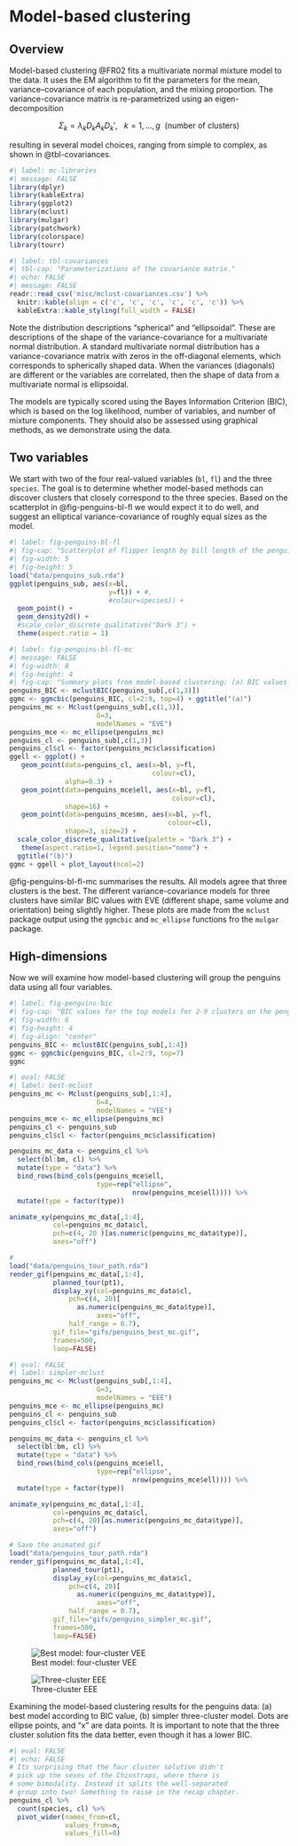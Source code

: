 # Model-based clustering {#sec-mclust}

\index{cluster analysis!model-based} 

## Overview

Model-based clustering @FR02 fits a multivariate normal mixture model to the data. It uses the EM algorithm to fit the parameters for the mean, variance--covariance of each population, and the mixing proportion. The variance-covariance matrix is re-parametrized using an eigen-decomposition

$$
\Sigma_k = \lambda_kD_kA_kD_k', ~~~k=1, \dots, g ~~\mbox{(number of clusters)}
$$

\noindent resulting in several model choices, ranging from simple to complex, as shown in @tbl-covariances.

```r
#| label: mc-libraries
#| message: FALSE
library(dplyr)
library(kableExtra)
library(ggplot2)
library(mclust)
library(mulgar)
library(patchwork)
library(colorspace)
library(tourr)
```

```r
#| label: tbl-covariances
#| tbl-cap: "Parameterizations of the covariance matrix."
#| echo: FALSE
#| message: FALSE
readr::read_csv('misc/mclust-covariances.csv') %>%
  knitr::kable(align = c('c', 'c', 'c', 'c', 'c', 'c')) %>%
  kableExtra::kable_styling(full_width = FALSE)
```

\noindent Note the distribution descriptions "spherical" and "ellipsoidal". These are descriptions of the shape of the variance-covariance for a multivariate normal distribution. A standard multivariate normal distribution has a variance-covariance matrix with zeros in the off-diagonal elements, which corresponds to spherically shaped data. When the variances (diagonals) are different or the variables are correlated, then the shape of data from a multivariate normal is ellipsoidal.

\index{Bayes Information Criterion (BIC)}

The models are typically scored using the Bayes Information Criterion (BIC), which is based on the log likelihood, number of variables, and number of mixture components. They should also be assessed using graphical methods, as we demonstrate using the \Data{penguins} data. 

## Two variables

We start with two of the four real-valued variables (`bl`, `fl`) and the three `species`. The goal is to determine whether model-based methods can discover clusters that closely correspond to the three species. Based on the scatterplot in @fig-penguins-bl-fl we would expect it to do well, and suggest an elliptical variance-covariance of roughly equal sizes as the model.

```r
#| label: fig-penguins-bl-fl
#| fig-cap: "Scatterplot of flipper length by bill length of the penguins data."
#| fig-width: 5
#| fig-height: 5
load("data/penguins_sub.rda")
ggplot(penguins_sub, aes(x=bl, 
                         y=fl)) + #, 
                         #colour=species)) +
  geom_point() +
  geom_density2d() +
  #scale_color_discrete_qualitative("Dark 3") +
  theme(aspect.ratio = 1)
```

```r
#| label: fig-penguins-bl-fl-mc
#| message: FALSE
#| fig-width: 8
#| fig-height: 4
#| fig-cap: "Summary plots from model-based clustering: (a) BIC values for clusters 2-9 of top four models, (b) variance-covariance ellipses and cluster means (+) corresponding to the best model. The best model is three-cluster EVE, which has differently shaped variance-covariances albeit the same volume and orientation."
penguins_BIC <- mclustBIC(penguins_sub[,c(1,3)])
ggmc <- ggmcbic(penguins_BIC, cl=2:9, top=4) + ggtitle("(a)")
penguins_mc <- Mclust(penguins_sub[,c(1,3)], 
                      G=3, 
                      modelNames = "EVE")
penguins_mce <- mc_ellipse(penguins_mc)
penguins_cl <- penguins_sub[,c(1,3)]
penguins_cl$cl <- factor(penguins_mc$classification)
ggell <- ggplot() +
   geom_point(data=penguins_cl, aes(x=bl, y=fl,
                                    colour=cl),
              alpha=0.3) +
   geom_point(data=penguins_mce$ell, aes(x=bl, y=fl,
                                         colour=cl),
              shape=16) +
   geom_point(data=penguins_mce$mn, aes(x=bl, y=fl,
                                        colour=cl),
              shape=3, size=2) +
  scale_color_discrete_qualitative(palette = "Dark 3") +
   theme(aspect.ratio=1, legend.position="none") +
  ggtitle("(b)")
ggmc + ggell + plot_layout(ncol=2)
```

@fig-penguins-bl-fl-mc summarises the results. All models agree that three clusters is the best. The different variance-covariance models for three clusters have similar BIC values with EVE (different shape, same volume and orientation) being slightly higher. These plots are made from the `mclust` package output using the `ggmcbic` and `mc_ellipse` functions fro the `mulgar` package.

## High-dimensions

Now we will examine how model-based clustering will group the penguins data using all four variables. 

```r
#| label: fig-penguins-bic
#| fig-cap: "BIC values for the top models for 2-9 clusters on the penguins data. The interpretation is mixed: if one were to choose three clusters any of the variance-covariance models would be equally as good, but the very best model is the four-cluster VEE."
#| fig-width: 6
#| fig-height: 4
#| fig-align: "center"
penguins_BIC <- mclustBIC(penguins_sub[,1:4])
ggmc <- ggmcbic(penguins_BIC, cl=2:9, top=7) 
ggmc
```

```r
#| eval: FALSE
#| label: best-mclust
penguins_mc <- Mclust(penguins_sub[,1:4], 
                      G=4, 
                      modelNames = "VEE")
penguins_mce <- mc_ellipse(penguins_mc)
penguins_cl <- penguins_sub
penguins_cl$cl <- factor(penguins_mc$classification)

penguins_mc_data <- penguins_cl %>%
  select(bl:bm, cl) %>%
  mutate(type = "data") %>%
  bind_rows(bind_cols(penguins_mce$ell,
                      type=rep("ellipse",
                               nrow(penguins_mce$ell)))) %>%
  mutate(type = factor(type))

animate_xy(penguins_mc_data[,1:4],
           col=penguins_mc_data$cl,
           pch=c(4, 20 )[as.numeric(penguins_mc_data$type)], 
           axes="off")

# 
load("data/penguins_tour_path.rda")
render_gif(penguins_mc_data[,1:4], 
           planned_tour(pt1), 
           display_xy(col=penguins_mc_data$cl,
               pch=c(4, 20)[
                 as.numeric(penguins_mc_data$type)], 
                      axes="off",
               half_range = 0.7),
           gif_file="gifs/penguins_best_mc.gif",
           frames=500,
           loop=FALSE)
```

```r
#| eval: FALSE
#| label: simpler-mclust
penguins_mc <- Mclust(penguins_sub[,1:4], 
                      G=3, 
                      modelNames = "EEE")
penguins_mce <- mc_ellipse(penguins_mc)
penguins_cl <- penguins_sub
penguins_cl$cl <- factor(penguins_mc$classification)

penguins_mc_data <- penguins_cl %>%
  select(bl:bm, cl) %>%
  mutate(type = "data") %>%
  bind_rows(bind_cols(penguins_mce$ell,
                      type=rep("ellipse",
                               nrow(penguins_mce$ell)))) %>%
  mutate(type = factor(type))

animate_xy(penguins_mc_data[,1:4],
           col=penguins_mc_data$cl,
           pch=c(4, 20)[as.numeric(penguins_mc_data$type)], 
           axes="off")

# Save the animated gif
load("data/penguins_tour_path.rda")
render_gif(penguins_mc_data[,1:4], 
           planned_tour(pt1), 
           display_xy(col=penguins_mc_data$cl,
               pch=c(4, 20)[
                 as.numeric(penguins_mc_data$type)], 
                      axes="off",
               half_range = 0.7),
           gif_file="gifs/penguins_simpler_mc.gif",
           frames=500,
           loop=FALSE)
```
::: {#fig-penguins-mc layout-ncol=2}

![Best model: four-cluster VEE](gifs/penguins_best_mc.gif){#fig-penguins-best_mc fig-alt="FIX ME" fig.align="center"}

![Three-cluster EEE](gifs/penguins_simpler_mc.gif){#fig-penguins-simpler_mc fig-alt="FIX ME" fig.align="center"}

Examining the model-based clustering results for the penguins data: (a) best model according to BIC value, (b) simpler three-cluster model. Dots are ellipse points, and "x" are data points. It is important to note that the three cluster solution fits the data better, even though it has a lower BIC. 
:::


```r
#| eval: FALSE
#| echo: FALSE
# Its surprising that the four cluster solution didn't 
# pick up the sexes of the Chinstraps, where there is 
# some bimodality. Instead it splits the well-separated 
# group into two! Something to raise in the recap chapter.
penguins_cl %>% 
  count(species, cl) %>%
  pivot_wider(names_from=cl, 
              values_from=n, 
              values_fill=0)
```

<!--
@fig-model-based1 contains the plots we will use to examine the results of model-based clustering on this reduced dataset. The top leftmost plot shows the data, with male and female crabs distinguished by color and
glyph. The two sexes correspond to long cigar-shaped objects that overlap a bit, particularly for smaller crabs. The "cigars" are not perfectly regular: The variance of the data is smaller at small values
for both sexes, so that our cigars are somewhat wedge-shaped. The orientation of the longest direction of variance differs slightly between groups too: The association has a steeper slope for female crabs
than for males, because female crabs have relatively larger `rear width` than male crabs. With the heterogeneity in variance-covariance, this
data does not strictly adhere to the multivariate normal mixture model underlying model-based methods, but we hope that the departure from regularity is not so extreme that it prevents the model from working.

The top right plot shows the BIC results for a full range of models,
EEE, EEV, and VVV variance-covariance parametrization for one to nine
clusters:

    > blue.crabBIC <- mclustBIC(subset(d.blue.crabs,
        select=c(FL,RW)), modelNames=c("EEE","EEV","VVV"))
    > blue.crabBIC
     BIC:
            EEE       EEV       VVV
    1 -810.3289 -810.3289 -810.3289
    2 -820.7272 -778.6450 -783.7705
    3 -832.7712 -792.5937 -821.8645
    4 -824.8927 -835.5631 -835.7799
    5 -805.8402 -805.9425 -853.1395
    6 -807.8380 -821.1586 -879.3500
    7 -827.1099 -860.7258 -878.0679
    8 -833.8051 -861.1460 -891.9757
    9 -835.6620 -854.6120 -904.6108
    > plot(blue.crabBIC)
    EEE EEV VVV 
     15  12   0 

\noindent  The best model, EEV-2, used the equal volume, equal shape,
and different orientation variance--covariance parametrization and
divided the data into two clusters. This solution seems to be perfect!
We can imagine that this result corresponds to two equally shaped
ellipses that intersect near the lowest values of the data and angle
toward higher values. We will check by drawing ellipses representing the
variance--covariance parametrization on the data plots. The parameter
estimates are used to scale and center the ellipses:

    > mclst1 <- mclustBIC(subset(d.blue.crabs,
        select=c(FL,RW)), G=2, modelNames="EEV")
    > mclst1
     BIC:
           EEV
    2 -778.645
    > smry1 <- mclustModel(subset(d.blue.crabs,
        select=c(FL,RW)), mclst1, G=2, modelNames="EEV")
    > vc <- smry1$parameters$variance$sigma[,,1]
    > xm <- smry1$parameters$mean[,1]
    > y1 <- f.vc.ellipse(vc,xm,500)
    > ...

\noindent yielding the plots in the middle and bottom rows of
@fig-model-based1. In the plot of the data alone, cluster id is used for
the color and glyph of points. (Compare this plot with the one directly
above it, in which the classes are known.) Cluster 1 mostly corresponds
to the female crabs, and cluster 2 to the males, except that all the
small crabs, both male and female, have been assigned to cluster 1. In
the rightmost plot, we have added ellipses representing the estimated
variance--covariances. The ellipses are the same shape, as specified by
the model, but the ellipse for cluster 2 is shifted toward the large
values.

The next two best models, according to the BIC values, are EEV-3 and
VVV-2. The plots in the bottom row display representations of the
variance--covariances for these models. EEV-3 organizes the crabs into
three clusters according to the size, not the sex, of the crabs. The
VVV-2 solution is similar to EEV-2.

What solution is the best for this data? If the EEV-3 model had done
what we intuitively expected, it would have been ideal: The sexes of
smaller crabs are indistinguishable, so they should be afforded their
own cluster, whereas larger crabs could be clustered into males and
females. However, the cluster that includes the small crabs also
includes a fair number of middle-sized female crabs.

Finally, model-based clustering did not discover the true gender
clusters. Still, it produced a useful and interpretable clustering of
the crabs.

Plots are indispensable for choosing an appropriate cluster model. It is
easy to visualize the models when there are only two variables but
increasingly difficult as the number of variables grows. Tour methods
save us from producing page upon page of plots. They allow us to look at
many projections of the data, which enables us to conceptualize the
shapes and relationships between clusters in more than two dimensions.


@fig-model-based2 displays the graphics for the corresponding
high-dimensional investigation using all five variables and four classes
(two species, two sexes) of the \Data{Australian Crabs}. The cluster
analysis is much more difficult now. Can model-based clustering uncover
these four groups?

In the top row of plots, we display the raw data, before modeling. Each
plot is a tour projection of the data, colored according to the four
true classes. The blue and purple points are the male and female crabs
of the blue species, and the yellow and orange points are the male and
female crabs of the orange species. This table will help you keep track:

```{=html}
\begin{center}
\begin{tabular}{l@{\hspace{.1in}}l@{\hspace{.1in}}l} \hline
\T \B & Male & Female \\ \hline
\T Blue Species & blue rectangles & purple circles \\ 
\B Orange Species & yellow circles & orange rectangles \\\hline
\end{tabular}
\end{center}
```

The clusters corresponding to the classes are long thin wedges in five
dimensions (5D), with more separation and more variability at larger
values, as we saw in the subset just discussed. The rightmost plot shows
the looking down the barrel'' view of the wedges. At small values
the points corresponding to the sexes are mixed (leftmost plot). The
species are reasonably well separated even for small crabs (middle
plot). The variance--covariance is wedge-shaped rather than elliptical,
but again we hope that modeling based on the normal distribution that
has elliptical variance--covariance will be adequate.

```{=html}
% Figure 7
\begin{figure*}[htbp]
\centerline{{\includegraphics[width=1.5in]{chap-clust/crabs7.pdf}}
 {\includegraphics[width=1.5in]{chap-clust/crabs9.pdf}}
 {\includegraphics[width=1.5in]{chap-clust/crabs11.pdf}}}
\smallskip
\centerline{{\includegraphics[width=1.5in]{chap-clust/crabs8.pdf}}
 {\includegraphics[width=1.5in]{chap-clust/crabs10.pdf}}
 {\includegraphics[width=1.5in]{chap-clust/crabs12.pdf}}}
\caption[Comparing the \Data{Australian Crabs} data with results of
model-based clustering]{Comparing the \Data{Australian Crabs} data
with results of model-based clustering using all variables.  Compare
the tour projections of the 5D data {\bf (top row)} with the 5D ellipses
corresponding to the variance--covariance in the four-cluster model
{\bf (bottom row)}. The ellipses of the four clusters do not match the four
known groups in the data.}
\label{model-based2}
\end{figure*}
```

In the results from model-based clustering, there is very little
difference in BIC value for variance--covariance models EEE, EEV, VEV,
and VVV, with a number of clusters from three to eight. The best model
is EEV-3, and EEV-4 is second best. We know that three clusters is
insufficient to capture the four classes we have in mind, so we examine
the four-cluster solution.

    > mclst4 <- mclustBIC(subset(d.blue.crabs,select=c(FL:BD)),
        G=1:8, modelNames=c("EEE","EEV","VVV"))
    > plot(mclst4)
    EEE EEV VVV 
     15  12   0 
    > mclst5 <- mclustBIC(subset(d.blue.crabs,select=c(FL:BD)), 
       G=4, modelNames="EEV")
    > smry5 <- mclustModel(subset(d.blue.crabs,select=c(FL:BD)), 
       mclst5, G=4, modelNames="EEV")

The bottom row of plots in @fig-model-based2 illustrates the
four-cluster model in three different projections, matching the
projections in the top row showing the data.

    > vc <- smry5$parameters$variance$sigma[,,1]
    > mn <- smry5$parameters$mean[,1]
    > y1 <- f.vc.ellipse(vc, mn)
    > ...
    > mclst5.model <- cbind(matrix(NA,500*4,3),
        rbind(y1,y2,y3,y4))
    > colnames(mclst5.model) <-
        c("Species","Sex","Index","FL","RW","CL","CW","BD")
    > d.crabs.model <- rbind(d.crabs, mclst5.model)
    > gd <- ggobi(d.crabs.model)[1]
    > glyph_color(gd) <- c(rep(4,50), rep(1,50), rep(9,50), 
        rep(6,50), rep(8,2000))

\noindent In each view, the ellipsoids representing the
variance--covariance estimates for the four clusters are shown in four
shades of gray, because none of these match any actual cluster in the
data. Remember that these are 2D projections of 5D ellipsoids. The
resulting clusters from the model do not match the true classes very
well. The result roughly captures the two species, as we see in the
plots in the first column, where the species are separated both in the
data and in the ellipses. On the other hand, the grouping corresponding
to \Vbl{sex} is completely missed: See the plots in the middle and
right-hand columns, where sexes are separated in the actual data but the
ellipses are not separated. Just as in the smaller subset (two
variables, one species) discussed earlier, there is a cluster for the
smaller crabs of both species and sexes. The results of model-based
clustering on the full 5D data are very unsatisfactory.

In summary, plots of the data and parameter estimates for model-based
cluster analysis are very useful for understanding the solution, and
choosing an appropriate model. Tours are very helpful for examining the
results in higher dimensions, for arbitrary numbers of variables.

-->

